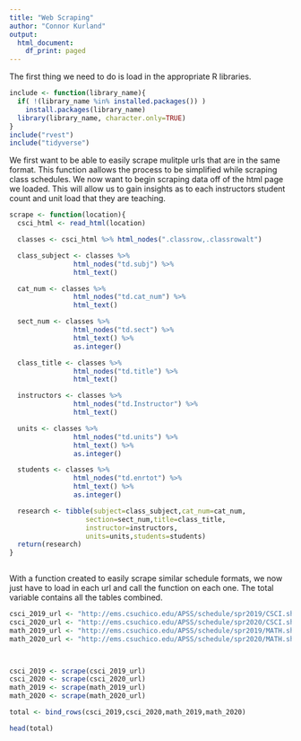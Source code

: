 ```yaml
---
title: "Web Scraping"
author: "Connor Kurland"
output:
  html_document:
    df_print: paged
---
```



The first thing we need to do is load in the appropriate R libraries.  

```r
include <- function(library_name){
  if( !(library_name %in% installed.packages()) )
    install.packages(library_name) 
  library(library_name, character.only=TRUE)
}
include("rvest")
include("tidyverse")
```


We first want to be able to easily scrape mulitple urls that are in the same format. This function aallows the process to be simplified while scraping class schedules. We now want to begin scraping data off of the html page we loaded. This will allow us to gain insights as to each instructors student count and unit load that they are teaching.  

```R
scrape <- function(location){
  csci_html <- read_html(location)

  classes <- csci_html %>% html_nodes(".classrow,.classrowalt")

  class_subject <- classes %>%
                html_nodes("td.subj") %>%
                html_text()

  cat_num <- classes %>%
                html_nodes("td.cat_num") %>%
                html_text()

  sect_num <- classes %>%
                html_nodes("td.sect") %>%
                html_text() %>%
                as.integer()

  class_title <- classes %>%
                html_nodes("td.title") %>%
                html_text()

  instructors <- classes %>%
                html_nodes("td.Instructor") %>%
                html_text()

  units <- classes %>%
                html_nodes("td.units") %>%
                html_text() %>%
                as.integer()

  students <- classes %>%
                html_nodes("td.enrtot") %>%
                html_text() %>%
                as.integer()

  research <- tibble(subject=class_subject,cat_num=cat_num,
                   section=sect_num,title=class_title,
                   instructor=instructors,
                   units=units,students=students)
  return(research)
}
  
```


With a function created to easily scrape similar schedule formats, we now just have to load in each url and call the function on each one. The total variable contains all the tables combined.    

```R
csci_2019_url <- "http://ems.csuchico.edu/APSS/schedule/spr2019/CSCI.shtml"
csci_2020_url <- "http://ems.csuchico.edu/APSS/schedule/spr2020/CSCI.shtml"
math_2019_url <- "http://ems.csuchico.edu/APSS/schedule/spr2019/MATH.shtml"
math_2020_url <- "http://ems.csuchico.edu/APSS/schedule/spr2020/MATH.shtml"



csci_2019 <- scrape(csci_2019_url)
csci_2020 <- scrape(csci_2020_url)
math_2019 <- scrape(math_2019_url)
math_2020 <- scrape(math_2020_url)

total <- bind_rows(csci_2019,csci_2020,math_2019,math_2020)

head(total)
```

















